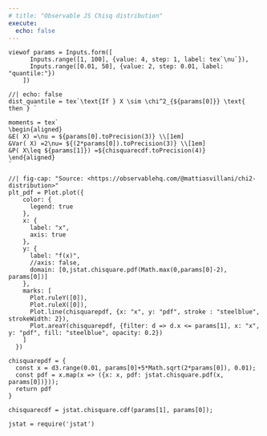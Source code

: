```yaml
---
# title: "Observable JS Chisq distribution"
execute:
  echo: false
---
```


<!-- ```{ojs} -->
<!-- md_colour = Inputs.color({label: "Highlight color cells", value: "#F0F0F0"}) -->
<!-- ``` -->

```ojs
viewof params = Inputs.form([
      Inputs.range([1, 100], {value: 4, step: 1, label: tex`\nu`}),
      Inputs.range([0.01, 50], {value: 2, step: 0.01, label: "quantile:"})
    ])
```


```ojs
//| echo: false
dist_quantile = tex`\text{If } X \sim \chi^2_{${params[0]}} \text{ then } `
```


```ojs
moments = tex`
\begin{aligned}
&E( X) =\nu = ${params[0].toPrecision(3)} \\[1em]
&Var( X) =2\nu= ${(2*params[0]).toPrecision(3)} \\[1em]
&P( X\leq ${params[1]}) =${chisquarecdf.toPrecision(4)}
\end{aligned}
`
```

```ojs
//| fig-cap: "Source: <https://observablehq.com/@mattiasvillani/chi2-distribution>"
plt_pdf = Plot.plot({
    color: {
      legend: true
    },
    x: {
      label: "x",
      axis: true
    },
    y: {
      label: "f(x)",
      //axis: false,
      domain: [0,jstat.chisquare.pdf(Math.max(0,params[0]-2), params[0])]
    },
    marks: [
      Plot.ruleY([0]),
      Plot.ruleX([0]),
      Plot.line(chisquarepdf, {x: "x", y: "pdf", stroke : "steelblue", strokeWidth: 2}),
      Plot.areaY(chisquarepdf, {filter: d => d.x <= params[1], x: "x", y: "pdf", fill: "steelblue", opacity: 0.2})
    ]
  })
```


```ojs
chisquarepdf = {
  const x = d3.range(0.01, params[0]+5*Math.sqrt(2*params[0]), 0.01);
  const pdf = x.map(x => ({x: x, pdf: jstat.chisquare.pdf(x, params[0])}));
  return pdf
}
```


```ojs
chisquarecdf = jstat.chisquare.cdf(params[1], params[0]);
```


```ojs
jstat = require('jstat')
```

